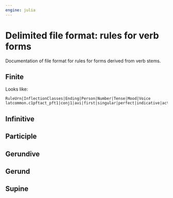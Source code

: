 ```yaml
---
engine: julia
---
```


# Delimited file format: rules for verb forms

::: {.callout-caution title="TBA"}
Documentation of file format for rules for forms derived from verb stems.
:::


## Finite
Looks like:

```
RuleUrn|InflectionClasses|Ending|Person|Number|Tense|Mood|Voice
latcommon.c1pftact_pft1|conj1|avi|first|singular|perfect|indicative|active
```

## Infinitive

## Participle

## Gerundive

## Gerund

## Supine